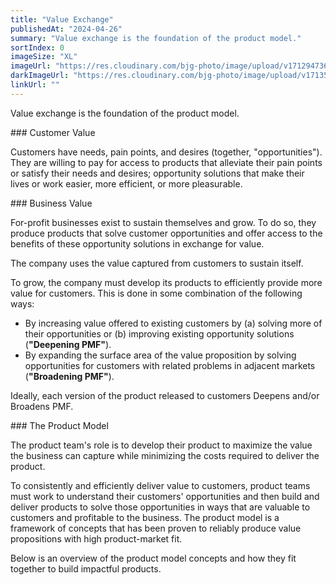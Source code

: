 ```yaml
---
title: "Value Exchange"
publishedAt: "2024-04-26"
summary: "Value exchange is the foundation of the product model."
sortIndex: 0
imageSize: "XL"
imageUrl: "https://res.cloudinary.com/bjg-photo/image/upload/v1712947361/value-exch-wide_kyhhmd.png"
darkImageUrl: "https://res.cloudinary.com/bjg-photo/image/upload/v1713553271/Value_Exchange_Dark_cjokh6.png"
linkUrl: ""
---
```


Value exchange is the foundation of the product model.

<ColoredCallout color="bg-orange-400">
### Customer Value

Customers have needs, pain points, and desires (together, "opportunities"). They are willing to pay for access to products that alleviate their pain points or satisfy their needs and desires; opportunity solutions that make their lives or work easier, more efficient, or more pleasurable.

</ColoredCallout>

<ColoredCallout color="bg-cyan-300/90">
### Business Value

For-profit businesses exist to sustain themselves and grow. To do so, they produce products that solve customer opportunities and offer access to the benefits of these opportunity solutions in exchange for value.

The company uses the value captured from customers to sustain itself.

To grow, the company must develop its products to efficiently provide more value for customers. This is done in some combination of the following ways:

- By increasing value offered to existing customers by (a) solving more of their opportunities or (b) improving existing opportunity solutions (**"Deepening PMF"**).
- By expanding the surface area of the value proposition by solving opportunities for customers with related problems in adjacent markets (**"Broadening PMF"**).

Ideally, each version of the product released to customers Deepens and/or Broadens PMF.

</ColoredCallout>

<ColoredCallout color="bg-emerald-400/75">
### The Product Model

The product team&apos;s role is to develop their product to maximize the value the business can capture while minimizing the costs required to deliver the product.

To consistently and efficiently deliver value to customers, product teams must work to understand their customers' opportunities and then build and deliver products to solve those opportunities in ways that are valuable to customers and profitable to the business. The product model is a framework of concepts that has been proven to reliably produce value propositions with high product-market fit.

Below is an overview of the product model concepts and how they fit together to build impactful products.

</ColoredCallout>

<!-- excerpt -->
